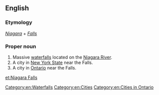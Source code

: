 ==English==
{{wikipedia}}

===Etymology===
''[[Niagara]]'' + ''[[falls|Falls]]''

===Proper noun===
{{en-proper noun|head=[[Niagara]] [[falls|Falls]]}}

# Massive [[waterfall]]s located on the [[Niagara River]].
# A city in [[New York State]] near the Falls.
# A city in [[Ontario]] near the Falls.

[[Category:en:Waterfalls]]
[[Category:en:Cities]]
[[Category:en:Cities in Ontario]]

[[et:Niagara Falls]]